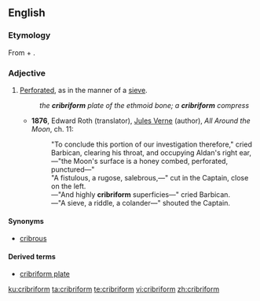 ==English==
{{wikipedia}}

===Etymology===
From {{etyl|la|en}} {{term|cribrum||sieve|lang=la}} + {{term|-form}}.

===Adjective===
{{en-adj}}

# [[perforated|Perforated]], as in the manner of a [[sieve]].
#: ''the '''cribriform''' plate of the ethmoid bone; a '''cribriform''' compress''
#* '''1876''', Edward Roth (translator), [[w:Jules Verne|Jules Verne]] (author), ''All Around the Moon'', ch. 11:
#*: "To conclude this portion of our investigation therefore," cried Barbican, clearing his throat, and occupying Aldan's right ear,—"the Moon's surface is a honey combed, perforated, punctured—"
#*: "A fistulous, a rugose, salebrous,—" cut in the Captain, close on the left.
#*: —"And highly '''cribriform''' superficies—" cried Barbican.
#*: —"A sieve, a riddle, a colander—" shouted the Captain.

====Synonyms====
* [[cribrous]]

====Derived terms====
* [[cribriform plate]]

[[ku:cribriform]]
[[ta:cribriform]]
[[te:cribriform]]
[[vi:cribriform]]
[[zh:cribriform]]